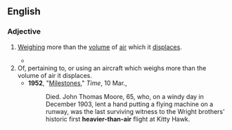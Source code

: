 ==English==

===Adjective===
{{en-adj|head=[[heavier]]-[[than]]-[[air]]|+}}

# {{lb|en|of an [[aircraft]]}} [[weigh|Weighing]] more than the [[volume]] of [[air]] which it [[displace]]s.
#* {{quote-text|en|year=1914|author=[[w:Victor_Appleton|Victor Appleton]]|title=Tom Swift And His Photo Telephone|chapter=1|passage=And folks laughed at Santos Dumont, at the Wrights, and at all the other fellows, who said they could take a '''heavier-than-air''' machine, and skim above the clouds like a bird.}}
# Of, pertaining to, or using an aircraft which weighs more than the volume of air it displaces.
#* '''1952''', "[http://www.time.com/time/magazine/article/0,9171,822264,00.html Milestones]," ''Time'', 10 Mar.,
#*: Died. John Thomas Moore, 65, who, on a windy day in December 1903, lent a hand putting a flying machine on a runway, was the last surviving witness to the Wright brothers' historic first '''heavier-than-air''' flight at Kitty Hawk.
